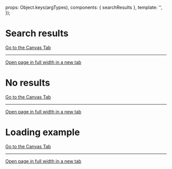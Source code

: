 
<Meta of={SearchresultsStories} />

  props: Object.keys(argTypes),
  components: { searchResults },
  template: '<searchResults :noResults="noResults" :isLoading="isLoading" />',
});

# Search results

<Canvas>
  <Story of={SearchresultsStories.WithResults} />
</Canvas>

<a href="?path=/story/pages-search-results--example">Go to the Canvas Tab</a>

***

<a href="?id=pages-search-results--with-results&args=&viewMode=story" target="_blank">Open page in full width in a new tab</a>

# No results

<Canvas>
  <Story of={SearchresultsStories.WithoutResults} />
</Canvas>

<a href="?path=/story/pages-search-results--example">Go to the Canvas Tab</a>

***

<a href="?id=pages-search-results--without-results&args=&viewMode=story" target="_blank">Open page in full width in a new tab</a>

# Loading example

<a href="?path=/story/pages-search-results--example">Go to the Canvas Tab</a>

***

<a href="?id=pages-search-results--when-loading&args=&viewMode=story" target="_blank">Open page in full width in a new tab</a>

<Canvas>
  <Story of={SearchresultsStories.WhenLoading} />
</Canvas>
